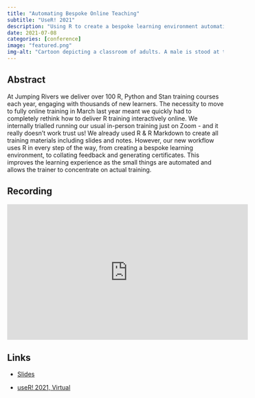 ```yaml
---
title: "Automating Bespoke Online Teaching"
subtitle: "UseR! 2021"
description: "Using R to create a bespoke learning environment automatically."
date: 2021-07-08
categories: [conference]
image: "featured.png"
img-alt: "Cartoon depicting a classroom of adults. A male is stood at the from of the class pointing at the letter R on a projector."
---
```


## Abstract

At Jumping Rivers we deliver over 100 R, Python and Stan training courses each year, engaging with thousands of new learners. The necessity to move to fully online training in March last year meant we quickly had to completely rethink how to deliver R training interactively online. We internally trialled running our usual in-person training just on Zoom - and it really doesn't work trust us! We already used R & R Markdown to create all training materials including slides and notes. However, our new workflow uses R in every step of the way, from creating a bespoke learning environment, to collating feedback and generating certificates. This improves the learning experience as the small things are automated and allows the trainer to concentrate on actual training.

## Recording

<iframe width="560" height="315" src="https://www.youtube.com/embed/tR7sNOPq9-I?start=578" title="YouTube video player" frameborder="0" allow="accelerometer; autoplay; clipboard-write; encrypted-media; gyroscope; picture-in-picture" allowfullscreen></iframe>

## Links

-   [Slides](https://statsrhian.github.io/talks/2021-07-08-automating-bespoke-online-teaching/2021/2021-07-08-automating-bespoke-online-teaching.html#1)

- [useR! 2021, Virtual](https://user2021.r-project.org/)
